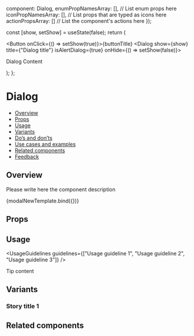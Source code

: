 
  component: Dialog,
  enumPropNamesArray: [], // List enum props here
  iconPropNamesArray: [], // List props that are typed as icons here
  actionPropsArray: [] // List the component's actions here
});

<Meta
  title="Feedback/Dialog"
  component={Dialog}
  argTypes={metaSettings.argTypes}
  decorators={metaSettings.decorators}
/>

<!--- Component template -->

[//]: # "export const modalNewTemplate = createComponentTemplate(ModalNew);"

  const [show, setShow] = useState(false);
  return (
    <div>
      <Button onClick={() => setShow(true)}>{buttonTitle}</Button>
      <Dialog show={show} title={"Dialog title"} isAlertDialog={true} onHide={() => setShow(false)}><p>Dialog Content</p></Dialog>
    </div>
  );
};

<!--- Component documentation -->

# Dialog

- [Overview](#overview)
- [Props](#props)
- [Usage](#usage)
- [Variants](#variants)
- [Do’s and don’ts](#dos-and-donts)
- [Use cases and examples](#use-cases-and-examples)
- [Related components](#related-components)
- [Feedback](#feedback)

## Overview

Please write here the component description

<Canvas>
  <Story name="Overview" args={{ prop1: "prop's default value", prop2: "prop's default value" }}>
    {modalNewTemplate.bind({})}
  </Story>
</Canvas>

## Props

<ArgsTable of={Dialog} />

## Usage

<UsageGuidelines guidelines={["Usage guideline 1", "Usage guideline 2", "Usage guideline 3"]} />

<Tip title="Not what you were looking for?">Tip content</Tip>

## Variants

### Story title 1

[//]: # (Description of story 1)

[//]: # ()
[//]: # (<Canvas>)

[//]: # (  <Story name="Story title 1">)

[//]: # (    <ModalNew />)

[//]: # (    <ModalNew />)

[//]: # (  </Story>)

[//]: # (</Canvas>)

[//]: # ()
[//]: # (### Story title 2)

[//]: # ()
[//]: # (Description of story 2)

[//]: # ()
[//]: # (<Canvas>)

[//]: # (  <Story name="Story title 2">)

[//]: # (    <ModalNew />)

[//]: # (    <ModalNew />)

[//]: # (  </Story>)

[//]: # (</Canvas>)

[//]: # ()
[//]: # (## Do’s and Don’ts)

[//]: # ()
[//]: # (<ComponentRules)

[//]: # (  rules={[)

[//]: # (    {)

[//]: # (      positive: {)

[//]: # (        component: <ModalNew />,)

[//]: # (        description: "Best practice description.")

[//]: # (      },)

[//]: # (      negative: {)

[//]: # (        component: <ModalNew />,)

[//]: # (        description: "Bad practice description.")

[//]: # (      })

[//]: # (    },)

[//]: # (    {)

[//]: # (      positive: {)

[//]: # (        component: <ModalNew />,)

[//]: # (        description: "Best practice description.")

[//]: # (      },)

[//]: # (      negative: {)

[//]: # (        component: <ModalNew />,)

[//]: # (        description: "Bad practice description.")

[//]: # (      })

[//]: # (    },)

[//]: # (    {)

[//]: # (      positive: {)

[//]: # (        component: <ModalNew />,)

[//]: # (        description: "Best practice description.")

[//]: # (      },)

[//]: # (      negative: {)

[//]: # (        component: <ModalNew />,)

[//]: # (        description: "Bad practice description.")

[//]: # (      })

[//]: # (    },)

[//]: # (    {)

[//]: # (      positive: {)

[//]: # (        component: <ModalNew />,)

[//]: # (        description: "Best practice description.")

[//]: # (      },)

[//]: # (      negative: {)

[//]: # (        component: <ModalNew />,)

[//]: # (        description: "Bad practice description.")

[//]: # (      })

[//]: # (    })

[//]: # (  ]})

[//]: # (/>)

[//]: # ()
[//]: # (## Use cases and examples)

[//]: # ()
[//]: # (### Story title 3)

[//]: # ()
[//]: # (Description of story 3)

[//]: # ()
[//]: # (<Canvas>)

[//]: # (  <Story name="Story title 3">)

[//]: # (    <ModalNew />)

[//]: # (    <ModalNew />)

[//]: # (  </Story>)

[//]: # (</Canvas>)

[//]: # ()
[//]: # (### Story title 4)

[//]: # ()
[//]: # (Description of story 4)

[//]: # ()
[//]: # (<Canvas>)

[//]: # (  <Story name="Story title 4">)

[//]: # (    <ModalNew />)

[//]: # (    <ModalNew />)

[//]: # (  </Story>)

[//]: # (</Canvas>)

## Related components

[//]: # (<RelatedComponents componentsNames={[]} />)
